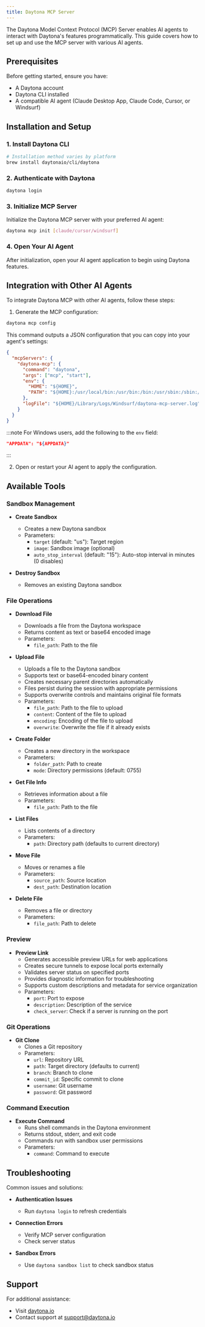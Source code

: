```yaml
---
title: Daytona MCP Server
---
```


The Daytona Model Context Protocol (MCP) Server enables AI agents to interact with Daytona's features programmatically. This guide covers how to set up and use the MCP server with various AI agents.

## Prerequisites

Before getting started, ensure you have:

- A Daytona account
- Daytona CLI installed
- A compatible AI agent (Claude Desktop App, Claude Code, Cursor, or Windsurf)

## Installation and Setup

### 1. Install Daytona CLI

```bash
# Installation method varies by platform
brew install daytonaio/cli/daytona
```

### 2. Authenticate with Daytona

```bash
daytona login
```

### 3. Initialize MCP Server

Initialize the Daytona MCP server with your preferred AI agent:

```bash
daytona mcp init [claude/cursor/windsurf]
```

### 4. Open Your AI Agent

After initialization, open your AI agent application to begin using Daytona features.

## Integration with Other AI Agents

To integrate Daytona MCP with other AI agents, follow these steps:

1. Generate the MCP configuration:

```bash
daytona mcp config
```

This command outputs a JSON configuration that you can copy into your agent's settings:

```json
{
  "mcpServers": {
    "daytona-mcp": {
      "command": "daytona",
      "args": ["mcp", "start"],
      "env": {
        "HOME": "${HOME}",
        "PATH": "${HOME}:/usr/local/bin:/usr/bin:/bin:/usr/sbin:/sbin:/opt/homebrew/bin"
      },
      "logFile": "${HOME}/Library/Logs/Windsurf/daytona-mcp-server.log"
    }
  }
}
```

:::note
For Windows users, add the following to the `env` field:

```json
"APPDATA": "${APPDATA}"
```

:::

2. Open or restart your AI agent to apply the configuration.

## Available Tools

### Sandbox Management

- **Create Sandbox**
  - Creates a new Daytona sandbox
  - Parameters:
    - `target` (default: "us"): Target region
    - `image`: Sandbox image (optional)
    - `auto_stop_interval` (default: "15"): Auto-stop interval in minutes (0 disables)

- **Destroy Sandbox**
  - Removes an existing Daytona sandbox

### File Operations

- **Download File**
  - Downloads a file from the Daytona workspace
  - Returns content as text or base64 encoded image
  - Parameters:
    - `file_path`: Path to the file

- **Upload File**
  - Uploads a file to the Daytona sandbox
  - Supports text or base64-encoded binary content
  - Creates necessary parent directories automatically
  - Files persist during the session with appropriate permissions
  - Supports overwrite controls and maintains original file formats
  - Parameters:
    - `file_path`: Path to the file to upload
    - `content`: Content of the file to upload
    - `encoding`: Encoding of the file to upload
    - `overwrite`: Overwrite the file if it already exists

- **Create Folder**
  - Creates a new directory in the workspace
  - Parameters:
    - `folder_path`: Path to create
    - `mode`: Directory permissions (default: 0755)

- **Get File Info**
  - Retrieves information about a file
  - Parameters:
    - `file_path`: Path to the file

- **List Files**
  - Lists contents of a directory
  - Parameters:
    - `path`: Directory path (defaults to current directory)

- **Move File**
  - Moves or renames a file
  - Parameters:
    - `source_path`: Source location
    - `dest_path`: Destination location

- **Delete File**
  - Removes a file or directory
  - Parameters:
    - `file_path`: Path to delete

### Preview

- **Preview Link**
  - Generates accessible preview URLs for web applications
  - Creates secure tunnels to expose local ports externally
  - Validates server status on specified ports
  - Provides diagnostic information for troubleshooting
  - Supports custom descriptions and metadata for service organization
  - Parameters:
    - `port`: Port to expose
    - `description`: Description of the service
    - `check_server`: Check if a server is running on the port

### Git Operations

- **Git Clone**
  - Clones a Git repository
  - Parameters:
    - `url`: Repository URL
    - `path`: Target directory (defaults to current)
    - `branch`: Branch to clone
    - `commit_id`: Specific commit to clone
    - `username`: Git username
    - `password`: Git password

### Command Execution

- **Execute Command**
  - Runs shell commands in the Daytona environment
  - Returns stdout, stderr, and exit code
  - Commands run with sandbox user permissions
  - Parameters:
    - `command`: Command to execute

## Troubleshooting

Common issues and solutions:

- **Authentication Issues**
  - Run `daytona login` to refresh credentials

- **Connection Errors**
  - Verify MCP server configuration
  - Check server status

- **Sandbox Errors**
  - Use `daytona sandbox list` to check sandbox status

## Support

For additional assistance:

- Visit [daytona.io](https://daytona.io)
- Contact support at support@daytona.io
